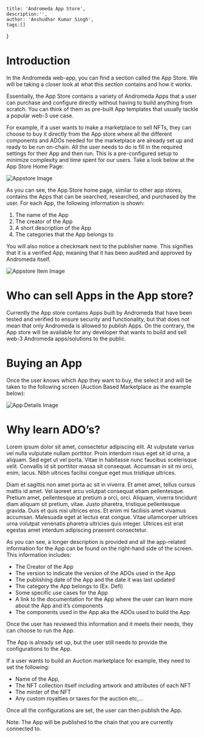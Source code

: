     title: 'Andromeda App Store',
    description:'',
    author: 'Anshudhar Kumar Singh',
    tags:[]
}

# Introduction

In the Andromeda web-app, you can find a section called the App Store. We will be taking a closer look at what this section contains and how it works.

Essentially, the App Store contains a variety of Andromeda Apps that a user can purchase and configure directly without having to build anything from scratch. You can think of them as pre-built App templates that usually tackle a popular web-3 use case.

For example, if a user wants to make a marketplace to sell NFTs, they can choose to buy it directly from the App store where all the different components and ADOs needed for the marketplace are already set up and ready to be run on-chain. All the user needs to do is fill in the required settings for their App and then run. This is a pre-configured setup to minimize complexity and time spent for our users.
Take a look below at the App Store Home Page:

![Appstore Image](/learn/blogs/appstore.png "App Store")

As you can see, the App Store home page, similar to other app stores, contains the Apps that can be searched, researched, and purchased by the user. For each App, the following information is shown:

1. The name of the App
2. The creator of the App
3. A short description of the App
4. The categories that the App belongs to

You will also notice a checkmark next to the publisher name. This signifies that it is a verified App, meaning that it has been audited and approved by Andromeda itself.

![Appstore Item Image](/learn/blogs/appstoreitem.png "App Store Item")

# Who can sell Apps in the App store?

Currently the App store contains Apps built by Andromeda that have been tested and verified to ensure security and functionality, but that does not mean that only Andromeda is allowed to publish Apps. On the contrary, the App store will be available for any developer that wants to build and sell web-3 Andromeda apps/solutions to the public.

# Buying an App

Once the user knows which App they want to buy, the select it and will be taken to the following screen (Auction Based Marketplace as the example below):

![App Details Image](/learn/blogs/appdetails.png "App Details")

# Why learn ADO’s?

Lorem ipsum dolor sit amet, consectetur adipiscing elit. At vulputate varius vel nulla vulputate nullam porttitor. Proin interdum risus eget sit id urna, a aliquam. Sed eget ut vel porta. Vitae in habitasse nunc faucibus scelerisque velit. Convallis id sit porttitor massa sit consequat. Accumsan in sit mi orci, enim, lacus. Nibh ultrices facilisi congue eget mus tristique ultrices.

Diam et sagittis non amet porta ac sit in viverra. Et amet amet, tellus cursus mattis id amet. Vel laoreet arcu volutpat consequat etiam pellentesque. Pretium amet, pellentesque at pretium a orci, orci. Aliquam, viverra tincidunt diam aliquam sit pretium, vitae. Justo pharetra, tristique pellentesque gravida. Duis et quis nisi ultrices eros. Et enim mi facilisis amet vivamus accumsan. Malesuada eget at lectus erat congue. Vitae ullamcorper ultrices urna volutpat venenatis pharetra ultricies quis integer. Ultrices est erat egestas amet interdum adipiscing praesent consectetur.

As you can see, a longer description is provided and all the app-related information for the App can be found on the right-hand side of the screen. This information includes:
- The Creator of the App
- The version to indicate the version of the ADOs used in the App
- The publishing date of the App and the date it was last updated
- The category the App belongs to (Ex. Defi)
- Some specific use cases for the App
- A link to the documentation for the App where the user can learn more about the App and it’s components
- The components used in the App aka the ADOs used to build the App

Once the user has reviewed this information and it meets their needs, they can choose to run the App.

The App is already set up, but the user still needs to provide the configurations to the App.

If a user wants to build an Auction marketplace for example, they need to set the following:
- Name of the App,
- The NFT collection itself including artwork and attributes of each NFT
- The minter of the NFT
- Any custom royalties or taxes for the auction etc,…

Once all the configurations are set, the user can then publish the App.

Note: The App will be published to the chain that you are currently connected to.



